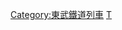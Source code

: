 {{Navbox
|name=東武鐵道車輛
|titlestyle=background:#005bac; color:#fff;
|title=[[東武鐵道|<span style="color:#fff">東武鐵道</span>]]的車輛
|oddstyle=background:#f08200; font-weight:bold; 
|list1=現有車輛
|list2={{Navbox subgroup
|groupstyle=background:#ddd; width:14em;
|liststyle =width:auto;
|group1=特急、團體列車用電車
|list1=[[東武100系電聯車|100系]] - [[東武200系電聯車|200系、250系]] - {{Tsl|ja|東武300系電車|東武300系電聯車|350系}} - {{Tsl|ja|東武500系電車|東武500系電聯車|500系}} - {{Tsl|ja|東武6050系電車|東武6050系電聯車|634型}}
|group2=一般列車用電車
|list2= {{Tsl|ja|東武6050系電車|東武6050系電聯車|6050系}} - {{Tsl|ja|東武8000系電車|東武8000系電聯車|8000系、800系、850系}} - {{Tsl|ja|東武9000系電車|東武9000系電聯車|9000系、9050系}} - {{Tsl|ja|東武10000系電車|東武10000系電聯車|10000系、10030系、10080系}} - {{Tsl|ja|東武20000系電車|東武20000系電聯車|20000系、20050系、20400系<small>（20410系、20420系、20430系、20440系）</small>}}<br />{{Tsl|ja|東武30000系電車|東武30000系電聯車|30000系}} - [[東武50000系電聯車|50000系、50050系、50070系、50090系]] - [[東武60000系電聯車|60000系]] - [[東武70000系電聯車|70000系、70090系]]
|group3=蒸汽機車
|list3={{Tsl|ja|国鉄C11形蒸気機関車|日本國鐵C11型蒸汽機車|C11型}}（借用）
|group4=柴油機車
|list4=[[日本國鐵DE10型柴油機車|DE10型]]
|group5=客車
|list5={{Tsl|ja|国鉄14系客車|日本國鐵14系客車|14系}}
|group6=貨車
|list6={{Tsl|ja|国鉄ヨ8000形貨車|日本國鐵Yo8000型貨車|Yo8000型}}
}}
|list3=退役車輛
|list4={{Navbox subgroup
|groupstyle=background:#ddd; width:14em;
|liststyle =width:auto;
|group1=特急、急行、快速、團體列車用電車
|list1=
{{Navbox subgroup
|groupstyle=background:#ddd; width:7em;
|liststyle =width:auto;
|group1={{Tsl|ja|東武5300系電車|東武5300系電聯車|53系}}
|list1 ={{Tsl|ja|東武デハ10系電車|東武Deha10系電聯車|Moha5310型、Kuha350型（Deha10系）}} - {{Tsl|ja|東武モハ5320形電車|東武Moha5320形電聯車|Moha5320型、Moha5800型、Moha340型}}
|group2=其他
|list2 ={{Tsl|ja|東武1720系電車|東武1720系電聯車|1700系、1720系}} - {{Tsl|ja|東武5700系電車|東武5700系電聯車|5700系}} - {{Tsl|ja|東武6000系電車|東武6000系電聯車|6000系}} - {{Tsl|ja|東武トク500形客車|東武Toku500形客型|Toku500型}} - {{Tsl|ja|東武300系電車|東武300系電聯車|300系}} - {{Tsl|ja|東武1800系電車|東武1800系電聯車|1800系}}
}}
|group2=一般列車用電車
|list2=
{{Navbox subgroup
|groupstyle=background:#ddd; width:7em;
|liststyle =width:auto;
|group1={{Tsl|ja|東武3200系・5400系電車|東武3200系、5400系電聯車|32系、54系}}
|list1 ={{Tsl|ja|東武デハ3形電車|東武Deha3型電聯車|Kuha220型a、Kuha230型（大正15年系）}} - {{Tsl|ja|総武鉄道モハ1000形電車|總武鐵道Moha1000型電車|Kuha220型b、Kuhani470型}}（[[東武野田線|總武鐵道]]接管車輛） - {{Tsl|ja|東武デハ2形電車|東武Deha2型電聯車|Kuha420型a（大正14年系）}}  - {{Tsl|ja|東武クハ450形電車|東武Kuha450型電聯車|Kuha450型（戰災國電修復舊車）}} - {{Tsl|ja|東武クハ101形電車|東武Kuha101型電聯車|Kuha240型、Kuha540型・Kuha500型、Kuha550型II（第一次/第二次鋼體化型）}} - {{Tsl|ja|東武デハ5形電車|東武Deha5型電聯車|Moha3210型、Mohani3270型、Moha5420型、Mohani5470型、Kuhani270型、Kuhayu290型（昭和2 - 4年系）}} - {{Tsl|ja|東武モハ5300形電車|東武Moha5300型電聯車|Moha3200型c、Moha3260型、Moha5200型、Moha5430型、Kuha420型c（運輸省規格型）}} - {{Tsl|ja|東武デハ10系電車|東武Deha10系電聯車|Moha5410型、Moha5440型、Moha5450型、Moha5460型、Kuha400型（Deha10系）}}
|group2=除了32系、54系以外懸掛式車輛
|list2 ={{Tsl|ja|東武デハ1形電車|東武Deha1型電聯車|Moha1100型（大正13年系）}} - {{Tsl|ja|下野電気鉄道デハニ101形電車|下野電氣鐵道Dehani101型電聯車|Moha1600型}}（[[東武鬼怒川線|下野電氣鐵道]]接管車輛） - {{Tsl|ja|東武3000系電車|東武3000系電聯車|3000系、3050系、3070系}}<br />{{Tsl|ja|東武5000系電車|東武5000系電聯車|5000系、5050系、5070系}} - {{Tsl|ja|東武7300系電車|東武7300系電聯車|7300系}} - {{Tsl|ja|東武クハ450形電車#クハ360形|東武Kuha450型電聯車#Kuha360型|Kuha360型}} - {{Tsl|ja|東武7800系電車|東武7800系電聯車|7800系}}
|group3=萬向傳動車
|list3={{Tsl|ja|東武2000系電車|東武2000系電聯車|2000系、2080系}} - {{Tsl|ja|東武20000系電車#20070型|東武20000系電聯車#20070型|20070系}}
}}
|group3=軌道線用電車
|list3={{Tsl|ja|日光電気軌道テ1形|日光電氣軌道Te1型|Te1型}} - {{Tsl|ja|日光電気軌道テ10形|日光電氣軌道Te10型|Te10型}} - {{Tsl|ja|東武100形電車 (軌道)|東武100型電聯車 (軌道)|100型}} - {{Tsl|ja|東武200形電車 (軌道)|東武200形電聯車 (軌道)|200型}}
|group4=柴油車
|list4={{Tsl|ja|相模鉄道の気動車|相模鐵道的柴油車|Kiha4I}} - {{Tsl|ja|相模鉄道の気動車|相模鐵道的柴油車|Kiha10形}} - {{Tsl|ja|上田丸子電鉄サハ20形電車|上田丸子電鐵Saha20型電聯車|Kiha20型}} - {{Tsl|ja|中原鉄道|中原鐵道|Kiha1・2・3型}}（{{Tsl|ja|中原鉄道|中原鐵道|上州鐵道}}接管車輛） - {{Tsl|ja|越生鉄道キハ1形気動車|越生鐵道Kiha1型柴聯車|Kiha1型}}（[[東武越生線|越生鐵道]]接管車輛） - {{Tsl|ja|東武矢板線|Kiha1・2型}}（[[東武鬼怒川線|下野電氣鐵道]]接管車輛） - {{Tsl|ja|東武キハ2000形気動車|東武Kiha2000型柴聯車|Kiha2000型}}
|group5=電氣機關車
|list5=
{{Navbox subgroup
|groupstyle=background:#ddd; width:7em;
|liststyle =width:auto;
|group1=鐵道線
|list1 ={{Tsl|ja|総武鉄道デキ1形電気機関車|總武鐵道Deki1型電力機車|ED3000型}} - {{Tsl|ja|東武ED10形電気機関車|東武ED10型電力機車|ED4000型}} - {{Tsl|ja|東武ED4010形電気機関車|東武ED4010型電力機車|ED4010型、ED4020型}} - {{Tsl|ja|東武ED5000形電気機関車|東武ED5000型電力機車|ED5000型}} - {{Tsl|ja|東武ED5010形電気機関車|東武ED5010型電力機車|ED5010型、ED5050型}} - {{Tsl|ja|東武ED5060形電気機関車|東武ED5060型電力機車|ED5060型、ED5080型}}
|group2=軌道線
|list2 ={{Tsl|ja|国鉄ED40形電気機関車|日本國鐵ED40型電力機車|ED600型}} - {{Tsl|ja|東武ED610形電気機関車|東武ED610型電力機車|ED610型}}
}}
|group6=蒸氣機関車
|list6={{東武鐵道的蒸氣機車}}
|group7=貨車
|list7 ={{Tsl|ja|東武ホキ1形貨車|東武Hoki1型貨車|Hoki1型}} - {{Tsl|ja|東武Yo101形貨車|東武Yo101型貨車|Yo101型・Yo201型}}
|group8=貨車、郵務車、工程車
|list8={{Tsl|ja|東武モニ1470形電車|東武Moni1470型電聯車|Moyuni1190型、Moni1470型、Moyuni1490型}} - {{Tsl|ja|下野電気鉄道デハニ101形電車#導入後の変遷|下野電氣鐵道Dehani101形電聯車|Moni1670型}} - {{Tsl|ja|東武デハ5形電車#クエ7000形|東武Deha5型電聯車#Kue7000型|Kue7000型}} - {{Tsl|ja|東武デハ10系電車#サヤ8000型|東武Deha10系電聯車#Saya8000形|Saya8000型}}
}}
}}<noinclude>
[[Category:東武鐵道列車]]
[[Category:日本鐵路車輛列表模板|T]]
</noinclude>